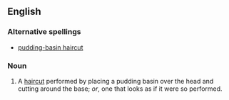==English==

===Alternative spellings===
*[[pudding-basin haircut]]

===Noun===
{{en-noun|sg=[[pudding basin]] [[haircut]]}}

# A [[haircut]] performed by placing a pudding basin over the head and cutting around the base; ''or'', one that looks as if it were so performed.